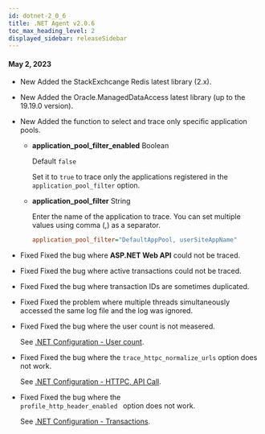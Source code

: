 ```yaml
---
id: dotnet-2_0_6
title: .NET Agent v2.0.6
toc_max_heading_level: 2
displayed_sidebar: releaseSidebar
---
```


#### May 2, 2023

- <Status>New</Status> Added the StackExchcange Redis latest library (2.x).

- <Status>New</Status> Added the Oracle.ManagedDataAccess latest library (up to the 19.19.0 version).

- <Status>New</Status> Added the function to select and trace only specific application pools.

  - **application_pool_filter_enabled** <span class='type'>Boolean</span>

    Default `false`

    Set it to `true` to trace only the applications registered in the `application_pool_filter` option.

  - **application_pool_filter** <span class='type'>String</span>

    Enter the name of the application to trace. You can set multiple values using comma (,) as a separator.

    ```ini title='whatap.conf'
    application_pool_filter="DefaultAppPool, userSiteAppName"
    ```

- <Status>Fixed</Status> Fixed the bug where <b>ASP.NET Web API</b> could not be traced.

- <Status>Fixed</Status> Fixed the bug where active transactions could not be traced.

- <Status>Fixed</Status> Fixed the bug where transaction IDs are sometimes duplicated.

- <Status>Fixed</Status> Fixed the problem where multiple threads simultaneously accessed the same log file and the log was ignored.

- <Status>Fixed</Status> Fixed the bug where the user count is not measered.

  See [.NET Configuration - User count](../../dotnet/agent-number-of-user).

- <Status>Fixed</Status> Fixed the bug where the <code>trace_httpc_normalize_urls</code> option does not work.

  See [.NET Configuration - HTTPC, API Call](../../dotnet/agent-httpcapicall).

- <Status>Fixed</Status> Fixed the bug where the <code> profile_http_header_enabled </code> option does not work.

  See [.NET Configuration - Transactions](../../dotnet/agent-transaction).
